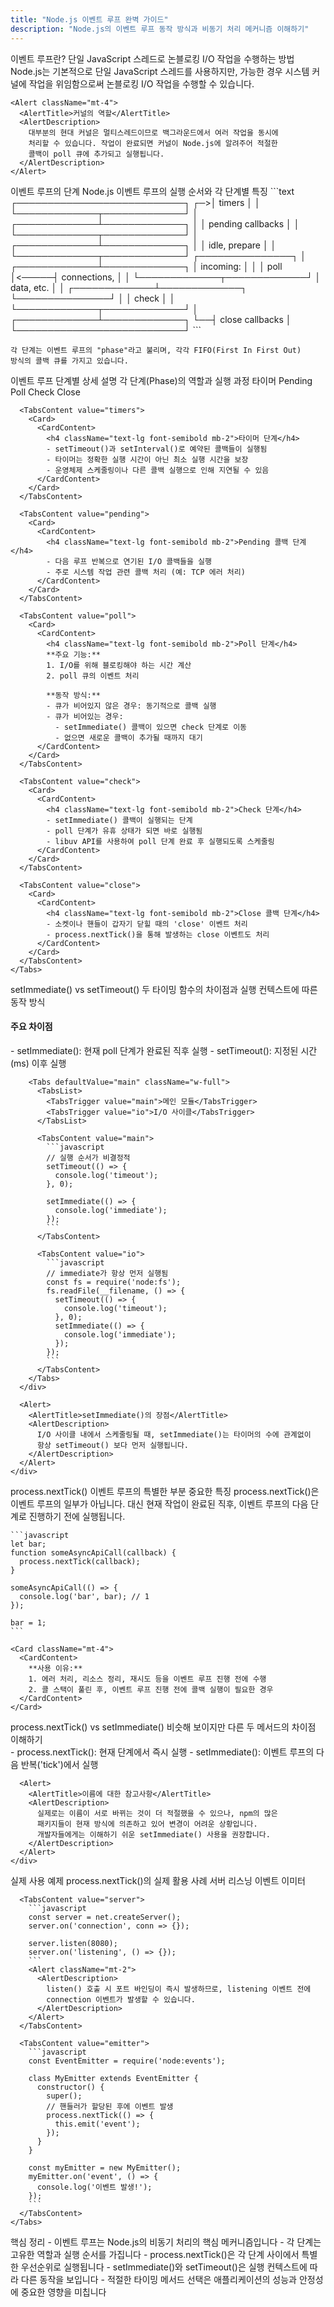 ```yaml
---
title: "Node.js 이벤트 루프 완벽 가이드"
description: "Node.js의 이벤트 루프 동작 방식과 비동기 처리 메커니즘 이해하기"
---
```



<Card className="mb-6">
  <CardHeader>
    <CardTitle>이벤트 루프란?</CardTitle>
    <CardDescription>
      단일 JavaScript 스레드로 논블로킹 I/O 작업을 수행하는 방법
    </CardDescription>
  </CardHeader>
  <CardContent>
    Node.js는 기본적으로 단일 JavaScript 스레드를 사용하지만, 가능한 경우 시스템 
    커널에 작업을 위임함으로써 논블로킹 I/O 작업을 수행할 수 있습니다.

    <Alert className="mt-4">
      <AlertTitle>커널의 역할</AlertTitle>
      <AlertDescription>
        대부분의 현대 커널은 멀티스레드이므로 백그라운드에서 여러 작업을 동시에 
        처리할 수 있습니다. 작업이 완료되면 커널이 Node.js에 알려주어 적절한 
        콜백이 poll 큐에 추가되고 실행됩니다.
      </AlertDescription>
    </Alert>
  </CardContent>
</Card>

<Card className="mb-6">
  <CardHeader>
    <CardTitle>이벤트 루프의 단계</CardTitle>
    <CardDescription>
      Node.js 이벤트 루프의 실행 순서와 각 단계별 특징
    </CardDescription>
  </CardHeader>
  <CardContent>
    ```text
       ┌───────────────────────────┐
    ┌─>│           timers          │
    │  └─────────────┬─────────────┘
    │  ┌─────────────┴─────────────┐
    │  │     pending callbacks     │
    │  └─────────────┬─────────────┘
    │  ┌─────────────┴─────────────┐
    │  │       idle, prepare       │
    │  └─────────────┬─────────────┘      ┌───────────────┐
    │  ┌─────────────┴─────────────┐      │   incoming:   │
    │  │           poll            │<─────┤  connections, │
    │  └─────────────┬─────────────┘      │   data, etc.  │
    │  ┌─────────────┴─────────────┐      └───────────────┘
    │  │           check           │
    │  └─────────────┬─────────────┘
    │  ┌─────────────┴─────────────┐
    └──┤      close callbacks      │
       └───────────────────────────┘
    ```

    각 단계는 이벤트 루프의 "phase"라고 불리며, 각각 FIFO(First In First Out) 
    방식의 콜백 큐를 가지고 있습니다.
  </CardContent>
</Card>

<Card className="mb-6">
  <CardHeader>
    <CardTitle>이벤트 루프 단계별 상세 설명</CardTitle>
    <CardDescription>
      각 단계(Phase)의 역할과 실행 과정
    </CardDescription>
  </CardHeader>
  <CardContent>
    <Tabs defaultValue="timers" className="w-full">
      <TabsList>
        <TabsTrigger value="timers">타이머</TabsTrigger>
        <TabsTrigger value="pending">Pending</TabsTrigger>
        <TabsTrigger value="poll">Poll</TabsTrigger>
        <TabsTrigger value="check">Check</TabsTrigger>
        <TabsTrigger value="close">Close</TabsTrigger>
      </TabsList>
      
      <TabsContent value="timers">
        <Card>
          <CardContent>
            <h4 className="text-lg font-semibold mb-2">타이머 단계</h4>
            - setTimeout()과 setInterval()로 예약된 콜백들이 실행됨
            - 타이머는 정확한 실행 시간이 아닌 최소 실행 시간을 보장
            - 운영체제 스케줄링이나 다른 콜백 실행으로 인해 지연될 수 있음
          </CardContent>
        </Card>
      </TabsContent>
      
      <TabsContent value="pending">
        <Card>
          <CardContent>
            <h4 className="text-lg font-semibold mb-2">Pending 콜백 단계</h4>
            - 다음 루프 반복으로 연기된 I/O 콜백들을 실행
            - 주로 시스템 작업 관련 콜백 처리 (예: TCP 에러 처리)
          </CardContent>
        </Card>
      </TabsContent>
      
      <TabsContent value="poll">
        <Card>
          <CardContent>
            <h4 className="text-lg font-semibold mb-2">Poll 단계</h4>
            **주요 기능:**
            1. I/O를 위해 블로킹해야 하는 시간 계산
            2. poll 큐의 이벤트 처리

            **동작 방식:**
            - 큐가 비어있지 않은 경우: 동기적으로 콜백 실행
            - 큐가 비어있는 경우:
              - setImmediate() 콜백이 있으면 check 단계로 이동
              - 없으면 새로운 콜백이 추가될 때까지 대기
          </CardContent>
        </Card>
      </TabsContent>
      
      <TabsContent value="check">
        <Card>
          <CardContent>
            <h4 className="text-lg font-semibold mb-2">Check 단계</h4>
            - setImmediate() 콜백이 실행되는 단계
            - poll 단계가 유휴 상태가 되면 바로 실행됨
            - libuv API를 사용하여 poll 단계 완료 후 실행되도록 스케줄링
          </CardContent>
        </Card>
      </TabsContent>
      
      <TabsContent value="close">
        <Card>
          <CardContent>
            <h4 className="text-lg font-semibold mb-2">Close 콜백 단계</h4>
            - 소켓이나 핸들이 갑자기 닫힐 때의 'close' 이벤트 처리
            - process.nextTick()을 통해 발생하는 close 이벤트도 처리
          </CardContent>
        </Card>
      </TabsContent>
    </Tabs>
  </CardContent>
</Card>

<Card className="mb-6">
  <CardHeader>
    <CardTitle>setImmediate() vs setTimeout()</CardTitle>
    <CardDescription>
      두 타이밍 함수의 차이점과 실행 컨텍스트에 따른 동작 방식
    </CardDescription>
  </CardHeader>
  <CardContent>
    <div className="space-y-4">
      <div className="grid gap-4">
        <Card>
          <CardContent>
            <h4 className="font-semibold mb-2">주요 차이점</h4>
            - setImmediate(): 현재 poll 단계가 완료된 직후 실행
            - setTimeout(): 지정된 시간(ms) 이후 실행
          </CardContent>
        </Card>

        <Tabs defaultValue="main" className="w-full">
          <TabsList>
            <TabsTrigger value="main">메인 모듈</TabsTrigger>
            <TabsTrigger value="io">I/O 사이클</TabsTrigger>
          </TabsList>
          
          <TabsContent value="main">
            ```javascript
            // 실행 순서가 비결정적
            setTimeout(() => {
              console.log('timeout');
            }, 0);
            
            setImmediate(() => {
              console.log('immediate');
            });
            ```
          </TabsContent>
          
          <TabsContent value="io">
            ```javascript
            // immediate가 항상 먼저 실행됨
            const fs = require('node:fs');
            fs.readFile(__filename, () => {
              setTimeout(() => {
                console.log('timeout');
              }, 0);
              setImmediate(() => {
                console.log('immediate');
              });
            });
            ```
          </TabsContent>
        </Tabs>
      </div>

      <Alert>
        <AlertTitle>setImmediate()의 장점</AlertTitle>
        <AlertDescription>
          I/O 사이클 내에서 스케줄링될 때, setImmediate()는 타이머의 수에 관계없이 
          항상 setTimeout() 보다 먼저 실행됩니다.
        </AlertDescription>
      </Alert>
    </div>
  </CardContent>
</Card>

<Card className="mb-6">
  <CardHeader>
    <CardTitle>process.nextTick()</CardTitle>
    <CardDescription>
      이벤트 루프의 특별한 부분
    </CardDescription>
  </CardHeader>
  <CardContent>
    <Alert className="mb-4">
      <AlertTitle>중요한 특징</AlertTitle>
      <AlertDescription>
        process.nextTick()은 이벤트 루프의 일부가 아닙니다. 대신 현재 작업이 
        완료된 직후, 이벤트 루프의 다음 단계로 진행하기 전에 실행됩니다.
      </AlertDescription>
    </Alert>

    ```javascript
    let bar;
    function someAsyncApiCall(callback) {
      process.nextTick(callback);
    }
    
    someAsyncApiCall(() => {
      console.log('bar', bar); // 1
    });
    
    bar = 1;
    ```

    <Card className="mt-4">
      <CardContent>
        **사용 이유:**
        1. 에러 처리, 리소스 정리, 재시도 등을 이벤트 루프 진행 전에 수행
        2. 콜 스택이 풀린 후, 이벤트 루프 진행 전에 콜백 실행이 필요한 경우
      </CardContent>
    </Card>
  </CardContent>
</Card>

<Card className="mb-6">
  <CardHeader>
    <CardTitle>process.nextTick() vs setImmediate()</CardTitle>
    <CardDescription>
      비슷해 보이지만 다른 두 메서드의 차이점 이해하기
    </CardDescription>
  </CardHeader>
  <CardContent>
    <div className="grid gap-4">
      <Card>
        <CardContent>
          - process.nextTick(): 현재 단계에서 즉시 실행
          - setImmediate(): 이벤트 루프의 다음 반복('tick')에서 실행
        </CardContent>
      </Card>

      <Alert>
        <AlertTitle>이름에 대한 참고사항</AlertTitle>
        <AlertDescription>
          실제로는 이름이 서로 바뀌는 것이 더 적절했을 수 있으나, npm의 많은 
          패키지들이 현재 방식에 의존하고 있어 변경이 어려운 상황입니다. 
          개발자들에게는 이해하기 쉬운 setImmediate() 사용을 권장합니다.
        </AlertDescription>
      </Alert>
    </div>
  </CardContent>
</Card>

<Card className="mb-6">
  <CardHeader>
    <CardTitle>실제 사용 예제</CardTitle>
    <CardDescription>
      process.nextTick()의 실제 활용 사례
    </CardDescription>
  </CardHeader>
  <CardContent>
    <Tabs defaultValue="server" className="w-full">
      <TabsList>
        <TabsTrigger value="server">서버 리스닝</TabsTrigger>
        <TabsTrigger value="emitter">이벤트 이미터</TabsTrigger>
      </TabsList>
      
      <TabsContent value="server">
        ```javascript
        const server = net.createServer();
        server.on('connection', conn => {});
        
        server.listen(8080);
        server.on('listening', () => {});
        ```
        <Alert className="mt-2">
          <AlertDescription>
            listen() 호출 시 포트 바인딩이 즉시 발생하므로, listening 이벤트 전에 
            connection 이벤트가 발생할 수 있습니다.
          </AlertDescription>
        </Alert>
      </TabsContent>
      
      <TabsContent value="emitter">
        ```javascript
        const EventEmitter = require('node:events');
        
        class MyEmitter extends EventEmitter {
          constructor() {
            super();
            // 핸들러가 할당된 후에 이벤트 발생
            process.nextTick(() => {
              this.emit('event');
            });
          }
        }
        
        const myEmitter = new MyEmitter();
        myEmitter.on('event', () => {
          console.log('이벤트 발생!');
        });
        ```
      </TabsContent>
    </Tabs>
  </CardContent>
</Card>

<Alert className="mt-6">
  <AlertTitle>핵심 정리</AlertTitle>
  <AlertDescription>
    - 이벤트 루프는 Node.js의 비동기 처리의 핵심 메커니즘입니다
    - 각 단계는 고유한 역할과 실행 순서를 가집니다
    - process.nextTick()은 각 단계 사이에서 특별한 우선순위로 실행됩니다
    - setImmediate()와 setTimeout()은 실행 컨텍스트에 따라 다른 동작을 보입니다
    - 적절한 타이밍 메서드 선택은 애플리케이션의 성능과 안정성에 중요한 영향을 미칩니다
  </AlertDescription>
</Alert>